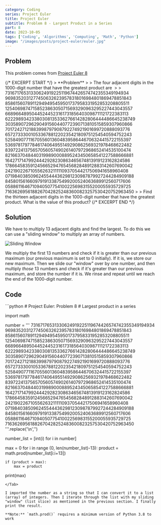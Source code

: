 ```yaml
---
category: Coding
series: Project Euler
title: Project Euler
subtitle: Problem 8 - Largest Product in a Series
part: 8
date: 2023-10-05
tags: ['Coding', 'Algorithms', 'Computing', 'Math', 'Python']
image: "/images/posts/project-euler/euler.jpg"
---
```


## Problem

This problem comes from [Project Euler 8](https://projecteuler.net/problem=8)

<div class="max-md:hidden">
{/* EXCERPT START */}
> **Problem**
>
> The four adjacent digits in the 1000-digit number that have the greatest product are <Math equation="9 \times 9 \times 8 \times 9 = 5832." />
>
> 73167176531330624919225119674426574742355349194934
96983520312774506326239578318016984801869478851843
85861560789112949495459501737958331952853208805511
12540698747158523863050715693290963295227443043557
66896648950445244523161731856403098711121722383113
62229893423380308135336276614282806444486645238749
30358907296290491560440772390713810515859307960866
70172427121883998797908792274921901699720888093776
65727333001053367881220235421809751254540594752243
52584907711670556013604839586446706324415722155397
53697817977846174064955149290862569321978468622482
83972241375657056057490261407972968652414535100474
82166370484403199890008895243450658541227588666881
16427171479924442928230863465674813919123162824586
17866458359124566529476545682848912883142607690042
24219022671055626321111109370544217506941658960408
07198403850962455444362981230987879927244284909188
84580156166097919133875499200524063689912560717606
05886116467109405077541002256983155200055935729725
71636269561882670428252483600823257530420752963450
>
> Find the thirteen adjacent digits in the 1000-digit number that have the greatest product. What is the value of this product?
{/* EXCERPT END */}
</div>

## Solution
We have to multiply 13 adjacent digits and find the largest. To do this we can use a "sliding window" to multiply an array of numbers.

![Sliding Window](/images/posts/project-euler/Slide_100.gif)

We multiply the first 13 numbers and check if it is greater than our previous maximum (our previous maximum is set to 0 initially). If it is, we store our new maximum. Then we slide our "window" over by one number, and then multiply *those* 13 numbers and check if it's greater than our previous maximum, and store the number if it is. We rinse and repeat until we reach the end of the 1000-digit number.

## Code

<Tab url="https://github.com/zlaast/Project-Euler/blob/main/Problems%20%5B1-100)/problem08.py" tab="problem08.py">
```python
# Project Euler: Problem 8
# Largest product in a series

import math

number = '''
73167176531330624919225119674426574742355349194934
96983520312774506326239578318016984801869478851843
85861560789112949495459501737958331952853208805511
12540698747158523863050715693290963295227443043557
66896648950445244523161731856403098711121722383113
62229893423380308135336276614282806444486645238749
30358907296290491560440772390713810515859307960866
70172427121883998797908792274921901699720888093776
65727333001053367881220235421809751254540594752243
52584907711670556013604839586446706324415722155397
53697817977846174064955149290862569321978468622482
83972241375657056057490261407972968652414535100474
82166370484403199890008895243450658541227588666881
16427171479924442928230863465674813919123162824586
17866458359124566529476545682848912883142607690042
24219022671055626321111109370544217506941658960408
07198403850962455444362981230987879927244284909188
84580156166097919133875499200524063689912560717606
05886116467109405077541002256983155200055935729725
71636269561882670428252483600823257530420752963450
'''.replace('\n','')

number_list = [int(i) for i in number]

max = 0
for i in range (0, len(number_list)-13):
    product = math.prod(number_list[i:i+13])

    if (product > max):
        max = product

print(max)
```
</Tab>

I imported the number as a string so that I can convert it to a list (array) of integers. Then I iterate through the list with my sliding "window" (list slice) as mentioned in the previous section. I finally print the result.

**Note:** `math.prod()` requires a minimum version of Python 3.8 to work